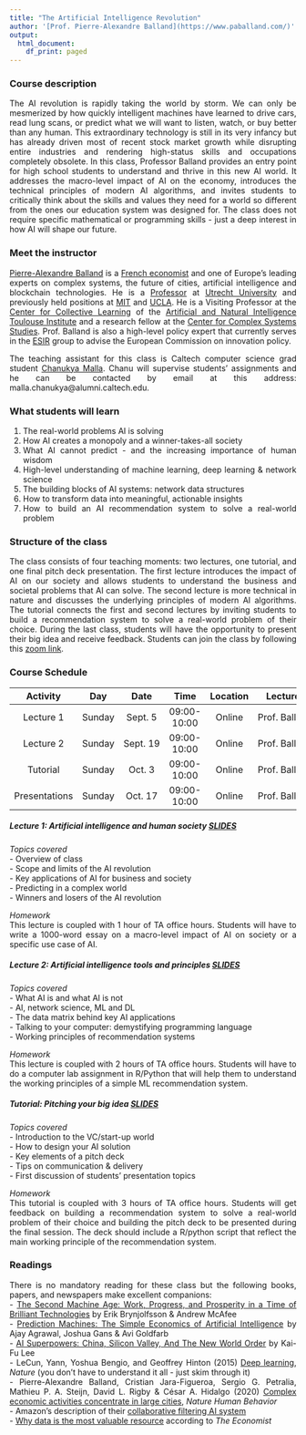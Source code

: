 ```yaml
---
title: "The Artificial Intelligence Revolution"
author: '[Prof. Pierre-Alexandre Balland](https://www.paballand.com/)'
output:
  html_document:
    df_print: paged
---
```


<style>
body {
text-align: justify}
</style>

### Course description  
The AI revolution is rapidly taking the world by storm. We can only be mesmerized by how quickly intelligent machines have learned to drive cars, read lung scans, or predict what we will want to listen, watch, or buy better than any human. This extraordinary technology is still in its very infancy but has already driven most of recent stock market growth while disrupting entire industries and rendering high-status skills and occupations completely obsolete. In this class, Professor Balland provides an entry point for high school students to understand and thrive in this new AI world. It addresses the macro-level impact of AI on the economy, introduces the technical principles of modern AI algorithms, and invites students to critically think about the skills and values they need for a world so different from the ones our education system was designed for. The class does not require specific mathematical or programming skills - just a deep interest in how AI will shape our future.          

### Meet the instructor    
[Pierre-Alexandre Balland](https://www.paballand.com/) is a [French economist](https://scholar.google.com/citations?user=ORZg_McAAAAJ&hl=en&oi=ao) and one of Europe's leading experts on complex systems, the future of cities, artificial intelligence and blockchain technologies. He is a [Professor](https://www.uu.nl/staff/PMABalland/Profile) at [Utrecht University](https://www.uu.nl/en) and previously held positions at [MIT](https://www.media.mit.edu/people/balland/overview/) and  [UCLA](https://www.ucla.edu/). He is a Visiting Professor at the [Center for Collective Learning](https://centerforcollectivelearning.org/) of the [Artificial and Natural Intelligence Toulouse Institute](https://en.univ-toulouse.fr/aniti) and a research fellow at the [Center for Complex Systems Studies](https://www.uu.nl/en/research/centre-for-complex-systems-studies-ccss). Prof. Balland is also a high-level policy expert that  currently serves in the [ESIR](https://ec.europa.eu/info/research-and-innovation/strategy/support-policy-making/support-eu-research-and-innovation-policy-making/esir_en) group to advise the European Commission on innovation policy.    

The teaching assistant for this class is Caltech computer science grad student [Chanukya Malla](malla.chanukya@alumni.caltech.edu). Chanu will supervise students' assignments and he can be contacted by email at this address: malla.chanukya@alumni.caltech.edu.        

### What students will learn  
1. The real-world problems AI is solving  
2. How AI creates a monopoly and a winner-takes-all society  
3. What AI cannot predict - and the increasing importance of human wisdom  
4. High-level understanding of machine learning, deep learning & network science  
5. The building blocks of AI systems: network data structures  
6. How to transform data into meaningful, actionable insights  
7. How to build an AI recommendation system to solve a real-world problem  

### Structure of the class      
The class consists of four teaching moments: two lectures, one tutorial, and one final pitch deck presentation. The first lecture introduces the impact of AI on our society and allows students to understand the business and societal problems that AI can solve. The second lecture is more technical in nature and discusses the underlying principles of modern AI algorithms. The tutorial connects the first and second lectures by inviting students to build a recommendation system to solve a real-world problem of their choice. During the last class, students will have the opportunity to present their big idea and receive feedback. Students can join the class by following this [zoom link](https://us02web.zoom.us/j/87425789828?pwd=dUtlSWpIbjVHdFdoSDRzZThEZy9QUT09).      

### Course Schedule  

|   Activity  |      Day |   Date  |      Time   | Location |     Lecturer     |
|:-----------:|:--------:|:-------:|:-----------:|:--------:|:----------------:|
|Lecture 1    | Sunday   | Sept. 5 | 09:00-10:00 |  Online  |  Prof. Balland   |
|Lecture 2    | Sunday   | Sept. 19| 09:00-10:00 |  Online  |  Prof. Balland   |
|Tutorial     | Sunday   | Oct. 3  | 09:00-10:00 |  Online  |  Prof. Balland   |
|Presentations| Sunday   | Oct. 17 | 09:00-10:00 |  Online  |  Prof. Balland   |   

##### **Lecture 1: Artificial intelligence and human society**  [SLIDES](https://www.paballand.com/teaching/hs/lecture-1.pdf)   
*Topics covered*  
- Overview of class   
- Scope and limits of the AI revolution   
- Key applications of AI for business and society   
- Predicting in a complex world   
- Winners and losers of the AI revolution     

*Homework*   
This lecture is coupled with 1 hour of TA office hours. Students will have to write a 1000-word essay on a macro-level impact of AI on society or a specific use case of AI.     

##### **Lecture 2: Artificial intelligence tools and principles**  [SLIDES](https://www.paballand.com/teaching/hs/lecture-2.pdf)   
*Topics covered*  
- What AI is and what AI is not   
- AI, network science, ML and DL        
- The data matrix behind key AI applications          
- Talking to your computer: demystifying programming language   
- Working principles of recommendation systems   

*Homework*   
This lecture is coupled with 2 hours of TA office hours. Students will have to do a computer lab assignment in R/Python that will help them to understand the working principles of a simple ML recommendation system.     

##### **Tutorial: Pitching your big idea**  [SLIDES](https://www.paballand.com/teaching/hs/lecture-3.pdf)   
*Topics covered*  
- Introduction to the VC/start-up world  
- How to design your AI solution     
- Key elements of a pitch deck      
- Tips on communication & delivery   
- First discussion of students' presentation topics        

*Homework*   
This tutorial is coupled with 3 hours of TA office hours. Students will get feedback on building a recommendation system to solve a real-world problem of their choice and building the pitch deck to be presented during the final session. The deck should include a R/python script that reflect the main working principle of the recommendation system.        

### Readings  
There is no mandatory reading for these class but the following books, papers, and newspapers make excellent companions:   
- [The Second Machine Age: Work, Progress, and Prosperity in a Time of Brilliant Technologies](https://www.amazon.com/Second-Machine-Age-Prosperity-Technologies/dp/0393350649) by Erik Brynjolfsson & Andrew McAfee    
- [Prediction Machines: The Simple Economics of Artificial Intelligence](https://www.amazon.com/Prediction-Machines-Economics-Artificial-Intelligence/dp/1633695670) by Ajay Agrawal, Joshua Gans & Avi Goldfarb        
- [AI Superpowers: China, Silicon Valley, And The New World Order](https://www.amazon.com/AI-Superpowers-China-Silicon-Valley/dp/132854639X) by Kai-Fu Lee    
- LeCun, Yann, Yoshua Bengio, and Geoffrey Hinton (2015) [Deep learning](https://www.nature.com/articles/nature14539), *Nature* (you don't have to understand it all - just skim through it)  
- Pierre-Alexandre Balland, Cristian Jara-Figueroa, Sergio G. Petralia, Mathieu P. A. Steijn, David L. Rigby & César A. Hidalgo (2020) [Complex economic activities concentrate in large cities](https://www.nature.com/articles/s41562-019-0803-3#:~:text=Complex%20economic%20activities%2C%20such%20as,as%20apparel%20or%20paper%20manufacturing.), *Nature Human Behavior*     
- Amazon's description of their [collaborative filtering AI system](https://www.amazon.science/the-history-of-amazons-recommendation-algorithm)    
- [Why data is the most valuable resource](https://www.economist.com/leaders/2017/05/06/the-worlds-most-valuable-resource-is-no-longer-oil-but-data) according to *The Economist*     

